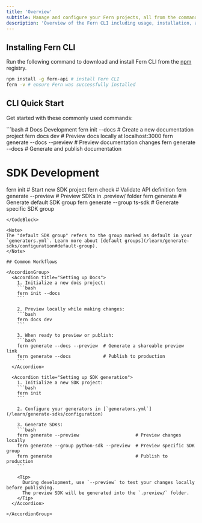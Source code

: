 ```yaml
---
title: 'Overview'
subtitle: Manage and configure your Fern projects, all from the command line.
description: 'Overview of the Fern CLI including usage, installation, and CI/CD environments'
---
```


## Installing Fern CLI

Run the following command to download and install Fern CLI from the [npm](https://www.npmjs.com/) registry. 

```bash
npm install -g fern-api # install Fern CLI
fern -v # ensure Fern was successfully installed
```

## CLI Quick Start

Get started with these commonly used commands:

<CodeBlock title="Common Commands">
```bash
# Docs Development
fern init --docs                  # Create a new documentation project
fern docs dev                     # Preview docs locally at localhost:3000
fern generate --docs --preview    # Preview documentation changes
fern generate --docs              # Generate and publish documentation

# SDK Development
fern init                        # Start new SDK project
fern check                       # Validate API definition
fern generate --preview          # Preview SDKs in .preview/ folder
fern generate                    # Generate default SDK group
fern generate --group ts-sdk     # Generate specific SDK group
```
</CodeBlock>

<Note>
The "default SDK group" refers to the group marked as default in your `generators.yml`. Learn more about [default groups](/learn/generate-sdks/configuration#default-group).
</Note>

## Common Workflows

<AccordionGroup>
  <Accordion title="Setting up Docs">
    1. Initialize a new docs project:
    ```bash
    fern init --docs
    ```
    
    2. Preview locally while making changes:
    ```bash
    fern docs dev
    ```
    
    3. When ready to preview or publish:
    ```bash
    fern generate --docs --preview  # Generate a shareable preview link
    fern generate --docs            # Publish to production
    ```
  </Accordion>

  <Accordion title="Setting up SDK generation">
    1. Initialize a new SDK project:
    ```bash
    fern init
    ```
    
    2. Configure your generators in [`generators.yml`](/learn/generate-sdks/configuration)
    
    3. Generate SDKs:
    ```bash
    fern generate --preview                     # Preview changes locally
    fern generate --group python-sdk --preview  # Preview specific SDK group
    fern generate                               # Publish to production
    ```

    <Tip>
      During development, use `--preview` to test your changes locally before publishing. 
      The preview SDK will be generated into the `.preview/` folder.
    </Tip>
  </Accordion>

</AccordionGroup>